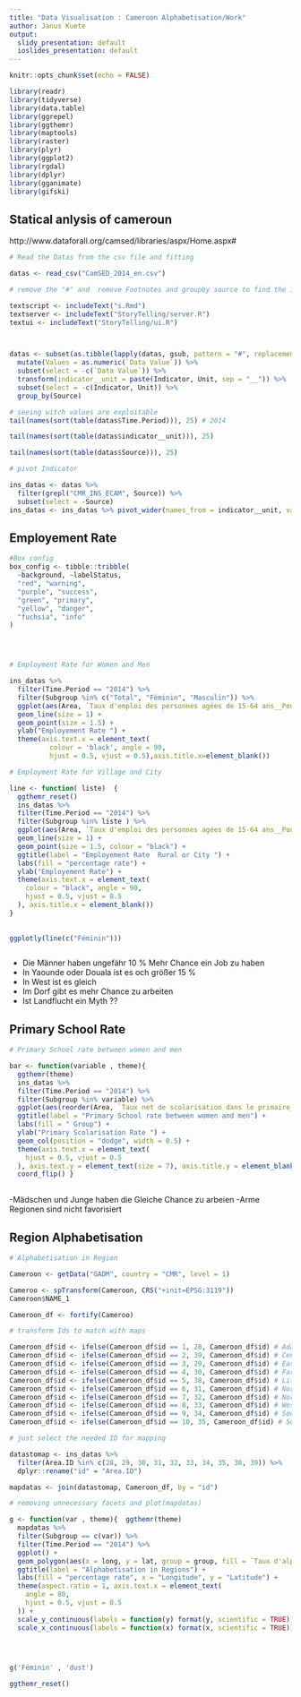 ---
title: "Data Visualisation : Cameroon Alphabetisation/Work"
author: Janus Kuete
output:
  slidy_presentation: default
  ioslides_presentation: default
---

```{r setup, include=FALSE}
knitr::opts_chunk$set(echo = FALSE)
```

```{r library}

library(readr)
library(tidyverse)
library(data.table)
library(ggrepel)
library(ggthemr)
library(maptools)
library(raster)
library(plyr)
library(ggplot2)
library(rgdal)
library(dplyr)
library(gganimate)
library(gifski)

```

## Statical anlysis of cameroun

http://www.dataforall.org/camsed/libraries/aspx/Home.aspx#


```{r Data Cleaning, echo = TRUE}
# Read the Datas from the csv file and fitting

datas <- read_csv("CamSED_2014_en.csv")

# remove the "#" and  remove Footnotes and groupby source to find the interesse and unusually , also bind Unit and indicator

textscript <- includeText("s.Rmd")
textserver <- includeText("StoryTelling/server.R")
textui <- includeText("StoryTelling/ui.R")



datas <- subset(as.tibble(lapply(datas, gsub, pattern = "#", replacement = "")), select = -Footnotes) %>%
  mutate(Values = as.numeric(`Data Value`)) %>%
  subset(select = -c(`Data Value`)) %>%
  transform(indicator__unit = paste(Indicator, Unit, sep = "__")) %>%
  subset(select = -c(Indicator, Unit)) %>%
  group_by(Source)

# seeing witch values are exploitable
tail(names(sort(table(datas$Time.Period))), 25) # 2014

tail(names(sort(table(datas$indicator__unit))), 25)

tail(names(sort(table(datas$Source))), 25)

# pivot Indicator

ins_datas <- datas %>%
  filter(grepl("CMR_INS_ECAM", Source)) %>%
  subset(select = -Source)
ins_datas <- ins_datas %>% pivot_wider(names_from = indicator__unit, values_from = Values)
```

## Employement Rate

```{r Employement Rate}

#Box config
box_config <- tibble::tribble(
  ~background, ~labelStatus,
  "red", "warning",
  "purple", "success",
  "green", "primary",
  "yellow", "danger",
  "fuchsia", "info"
)




# Employment Rate for Women and Men

ins_datas %>% 
  filter(Time.Period == "2014") %>%
  filter(Subgroup %in% c("Total", "Féminin", "Masculin")) %>%
  ggplot(aes(Area, `Taux d'emploi des personnes agées de 15-64 ans__Pour cent`, color = Subgroup, group = Subgroup ,label = `Taux d'emploi des personnes agées de 15-64 ans__Pour cent`))+
  geom_line(size = 1) +
  geom_point(size = 1.5) +
  ylab("Employement Rate ") +
  theme(axis.text.x = element_text(
          colour = 'black', angle = 90,
          hjust = 0.5, vjust = 0.5),axis.title.x=element_blank()) 

# Employment Rate for Village and City

line <- function( liste)  {
  ggthemr_reset()
  ins_datas %>%
  filter(Time.Period == "2014") %>%
  filter(Subgroup %in% liste ) %>%
  ggplot(aes(Area, `Taux d'emploi des personnes agées de 15-64 ans__Pour cent`, color = Subgroup, group = Subgroup, label = `Taux d'emploi des personnes agées de 15-64 ans__Pour cent`)) +
  geom_line(size = 1) +
  geom_point(size = 1.5, colour = "black") +
  ggtitle(label = "Employement Rate  Rural or City ") +
  labs(fill = "percentage rate") +
  ylab("Employement Rate") +
  theme(axis.text.x = element_text(
    colour = "black", angle = 90,
    hjust = 0.5, vjust = 0.5
  ), axis.title.x = element_blank())
}
  
  
ggplotly(line(c("Féminin"))) 



```
- Die Männer haben ungefähr 10 % Mehr Chance ein Job zu haben 
- In Yaounde oder Douala ist es och größer 15 %
- In West ist es gleich
- Im Dorf gibt es mehr Chance zu arbeiten 
- Ist Landflucht ein Myth ??


## Primary School Rate

```{r Primary School}

# Primary School rate between women and men

bar <- function(variable , theme){  
  ggthemr(theme)
  ins_datas %>%
  filter(Time.Period == "2014") %>%
  filter(Subgroup %in% variable) %>%
  ggplot(aes(reorder(Area, `Taux net de scolarisation dans le primaire__Pour cent`), `Taux net de scolarisation dans le primaire__Pour cent`, fill = factor(Subgroup))) +
  ggtitle(label = "Primary School rate between women and men") +
  labs(fill = " Group") +
  ylab("Primary Scolarisation Rate ") +
  geom_col(position = "dodge", width = 0.5) +
  theme(axis.text.x = element_text(
    hjust = 0.5, vjust = 0.5
  ), axis.text.y = element_text(size = 7), axis.title.y = element_blank()) +
  coord_flip() }
  


```
-Mädschen und Junge haben die Gleiche Chance zu arbeien 
-Arme Regionen sind nicht favorisiert

## Region Alphabetisation


```{r Region Alphabetisation datacleaning}

# Alphabetisation in Region

Cameroon <- getData("GADM", country = "CMR", level = 1)

Cameroo <- spTransform(Cameroon, CRS("+init=EPSG:3119"))
Cameroon$NAME_1

Cameroon_df <- fortify(Cameroo)

# transform Ids to match with maps

Cameroon_df$id <- ifelse(Cameroon_df$id == 1, 28, Cameroon_df$id) # Adamawa
Cameroon_df$id <- ifelse(Cameroon_df$id == 2, 39, Cameroon_df$id) # Center
Cameroon_df$id <- ifelse(Cameroon_df$id == 3, 29, Cameroon_df$id) # East
Cameroon_df$id <- ifelse(Cameroon_df$id == 4, 30, Cameroon_df$id) # Far North
Cameroon_df$id <- ifelse(Cameroon_df$id == 5, 38, Cameroon_df$id) # Littoral
Cameroon_df$id <- ifelse(Cameroon_df$id == 6, 31, Cameroon_df$id) # North
Cameroon_df$id <- ifelse(Cameroon_df$id == 7, 32, Cameroon_df$id) # North-West
Cameroon_df$id <- ifelse(Cameroon_df$id == 8, 33, Cameroon_df$id) # West
Cameroon_df$id <- ifelse(Cameroon_df$id == 9, 34, Cameroon_df$id) # South
Cameroon_df$id <- ifelse(Cameroon_df$id == 10, 35, Cameroon_df$id) # South-west

# just select the needed ID for mapping

datastomap <- ins_datas %>%
  filter(Area.ID %in% c(28, 29, 30, 31, 32, 33, 34, 35, 38, 39)) %>%
  dplyr::rename("id" = "Area.ID")

mapdatas <- join(datastomap, Cameroon_df, by = "id")
```

```{r Region Alphabetisation Plot}

# removing unnecessary facets and plot(mapdatas)

g <- function(var , theme){  ggthemr(theme)
  mapdatas %>%
  filter(Subgroup == c(var)) %>%
  filter(Time.Period == "2014") %>%
  ggplot() +
  geom_polygon(aes(x = long, y = lat, group = group, fill = `Taux d'alphabétisation des 15 à 49 ans__Pour cent`)) +
  ggtitle(label = "Alphabetisation in Regions") +
  labs(fill = "percentage rate", x = "Longitude", y = "Latitude") +
  theme(aspect.ratio = 1, axis.text.x = element_text(
    angle = 80,
    hjust = 0.5, vjust = 0.5
  )) +
  scale_y_continuous(labels = function(y) format(y, scientific = TRUE)) +
  scale_x_continuous(labels = function(x) format(x, scientific = TRUE))}
  



g('Féminin' , 'dust')

ggthemr_reset()
```
